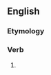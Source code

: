 ==English==

===Etymology===
{{suffix|chew|eth|lang=en}}

===Verb===
{{head|en|verb form}}

# {{en-archaic third-person singular of|chew}}